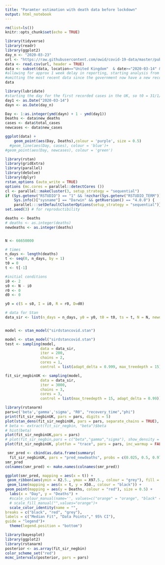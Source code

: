 ```yaml
---
title: "Paramter estimation with death data before lockdown"
output: html_notebook
---
```


```r
rm(list=ls())
knitr::opts_chunk$set(echo = TRUE)
```
```r
library(tidyverse)
library(readr)
library(ggplot2)
day_n <- "2020-03-23"
url <- "https://raw.githubusercontent.com/owid/covid-19-data/master/public/data/owid-covid-data.csv"
data <- read.csv(url, header = TRUE)
data <- subset(data, location=="United Kingdom"  & date>="2020-03-14" & date<=day_n, select = -c(iso_code, continent, stringency_index, population_density:life_expectancy, new_tests:tests_units)) #display only relavent columns and the UK data only, 
#allowing for approx 1 week delay in reporting, starting analysis from day when first case was reported.
#omitting the most recent data since the government now have a new recording systme in plcae for the total deaths
data
```
```r
library(lubridate)
#starting the day for the first recorded cases in the UK, so t0 = 31/1/20
day1 <- as.Date("2020-03-14")
dayn <- as.Date(day_n)

Day <- 1:as.integer(ymd(dayn) + 1 - ymd(day1))
Deaths <- data$new_deaths
cases <- data$total_cases
newcases <- data$new_cases

ggplot(data) +
    geom_point(aes(Day, Deaths),colour = 'purple', size = 0.5) 
  #geom_line(aes(Day, cases), colour = 'blue')+
#geom_point(aes(Day, newcases), colour = 'green')
```
```r
library(rstan)
library(gridExtra)
library(parallel)
library(deSolve)
library(dplyr)
rstan_options (auto_write = TRUE)
options (mc.cores = parallel::detectCores ())
cl <- parallel::makeCluster(3, setup_strategy = "sequential")
if (Sys.getenv("RSTUDIO") == "1" && !nzchar(Sys.getenv("RSTUDIO_TERM")) && 
    Sys.info()["sysname"] == "Darwin" && getRversion() == "4.0.0") {
    parallel:::setDefaultClusterOptions(setup_strategy = "sequential")}
set.seed(3) # for reproductibility

deaths <- Deaths
# deaths <- as.integer(deaths)
newdeaths <- as.integer(deaths)


N <- 66650000

# times
n_days <- length(deaths) 
t <- seq(0, n_days, by = 1)
t0 = 0 
t <- t[-1]

#initial conditions
i0 <- 2
s0 <- N - i0
r0 <- 0
d0 <- 0

y0 = c(S = s0, I = i0, R = r0, D=d0)

# data for Stan
data_sir <- list(n_days = n_days, y0 = y0, t0 = t0, ts = t, N = N, newdeaths = deaths)


model <- stan_model("sirdstancovid.stan")
```

```r
model <- stan_model("sirdstancovid.stan")
test <- sampling(model,
                data = data_sir,
                iter = 200,
                chains = 2,
                cores = 1,
                control = list(adapt_delta = 0.999, max_treedepth = 15))
```
```r
fit_sir_negbinUK <- sampling(model,
                data = data_sir,
                iter = 3000,
                chains = 3,
                cores = 3,
                control = list(max_treedepth = 15, adapt_delta = 0.99))
```
```r
library(rstanarm)
pars=c('beta','gamma','sigma', "R0", "recovery_time","phi")
print(fit_sir_negbinUK, pars = pars, digits = 5)
plot(stan_dens(fit_sir_negbinUK, pars = pars, separate_chains = TRUE), point_est = "mean") 
# beta <- extract(fit_sir_negbin, "beta")$beta
# hist(beta)
plot(fit_sir_negbinUK,pars = pars)
# plot(fit_sir_negbin,pars = c("beta","gamma","sigma"), show_density = TRUE, ci_level = 0.95, fill_color = "purple")
plot(fit_sir_negbinUK, plotfun = "trace", pars = pars, inc_warmup = FALSE)
```

```r
 smr_pred <- cbind(as.data.frame(summary(
  fit_sir_negbinUK, pars = "pred_newdeaths", probs = c(0.025, 0.5, 0.975))$summary), t, deaths)
smr_pred
colnames(smr_pred) <- make.names(colnames(smr_pred))

ggplot(smr_pred, mapping = aes(x = t)) +
 geom_ribbon(aes(ymin = X2.5., ymax = X97.5., colour = "grey"), fill = "grey", alpha = 0.6) + 
 geom_line(mapping = aes(x = t, y = X50., colour = "black")) +
geom_point(mapping = aes(y = Deaths, colour = "red"), size = 0.5) +
  labs(x = "Day", y = "Deaths") +
  #scale_colour_manual(name='', values=c("orange" = "orange", "black" = "black", "red" = "red"))+
  # scale_fill_manual("",values="orange")+
  scale_color_identity(name = "",
breaks = c("black", "red", "grey"),
labels = c("Median Fit", "Data Points"," 95% CI"),
guide = "legend")+
  theme(legend.position = "bottom")
```
```r
library(bayesplot)
library(ggplot2)
library(rstanarm)
posterior <- as.array(fit_sir_negbin)
color_scheme_set("red")
mcmc_intervals(posterior, pars = pars)
```



